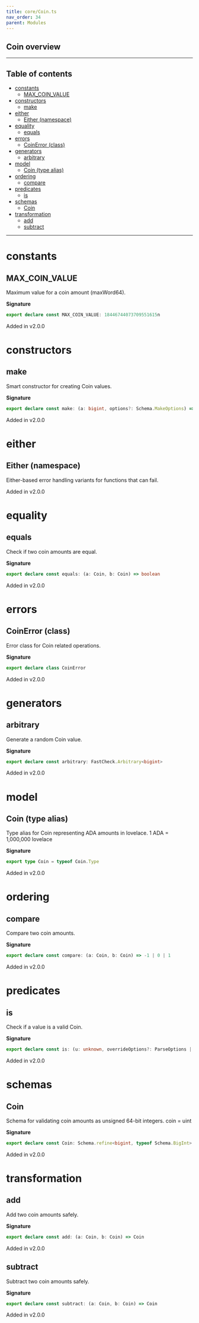 ```yaml
---
title: core/Coin.ts
nav_order: 34
parent: Modules
---
```


## Coin overview

---

<h2 className="text-delta">Table of contents</h2>

- [constants](#constants)
  - [MAX_COIN_VALUE](#max_coin_value)
- [constructors](#constructors)
  - [make](#make)
- [either](#either)
  - [Either (namespace)](#either-namespace)
- [equality](#equality)
  - [equals](#equals)
- [errors](#errors)
  - [CoinError (class)](#coinerror-class)
- [generators](#generators)
  - [arbitrary](#arbitrary)
- [model](#model)
  - [Coin (type alias)](#coin-type-alias)
- [ordering](#ordering)
  - [compare](#compare)
- [predicates](#predicates)
  - [is](#is)
- [schemas](#schemas)
  - [Coin](#coin)
- [transformation](#transformation)
  - [add](#add)
  - [subtract](#subtract)

---

# constants

## MAX_COIN_VALUE

Maximum value for a coin amount (maxWord64).

**Signature**

```ts
export declare const MAX_COIN_VALUE: 18446744073709551615n
```

Added in v2.0.0

# constructors

## make

Smart constructor for creating Coin values.

**Signature**

```ts
export declare const make: (a: bigint, options?: Schema.MakeOptions) => bigint
```

Added in v2.0.0

# either

## Either (namespace)

Either-based error handling variants for functions that can fail.

Added in v2.0.0

# equality

## equals

Check if two coin amounts are equal.

**Signature**

```ts
export declare const equals: (a: Coin, b: Coin) => boolean
```

Added in v2.0.0

# errors

## CoinError (class)

Error class for Coin related operations.

**Signature**

```ts
export declare class CoinError
```

Added in v2.0.0

# generators

## arbitrary

Generate a random Coin value.

**Signature**

```ts
export declare const arbitrary: FastCheck.Arbitrary<bigint>
```

Added in v2.0.0

# model

## Coin (type alias)

Type alias for Coin representing ADA amounts in lovelace.
1 ADA = 1,000,000 lovelace

**Signature**

```ts
export type Coin = typeof Coin.Type
```

Added in v2.0.0

# ordering

## compare

Compare two coin amounts.

**Signature**

```ts
export declare const compare: (a: Coin, b: Coin) => -1 | 0 | 1
```

Added in v2.0.0

# predicates

## is

Check if a value is a valid Coin.

**Signature**

```ts
export declare const is: (u: unknown, overrideOptions?: ParseOptions | number) => u is bigint
```

Added in v2.0.0

# schemas

## Coin

Schema for validating coin amounts as unsigned 64-bit integers.
coin = uint

**Signature**

```ts
export declare const Coin: Schema.refine<bigint, typeof Schema.BigInt>
```

Added in v2.0.0

# transformation

## add

Add two coin amounts safely.

**Signature**

```ts
export declare const add: (a: Coin, b: Coin) => Coin
```

Added in v2.0.0

## subtract

Subtract two coin amounts safely.

**Signature**

```ts
export declare const subtract: (a: Coin, b: Coin) => Coin
```

Added in v2.0.0
